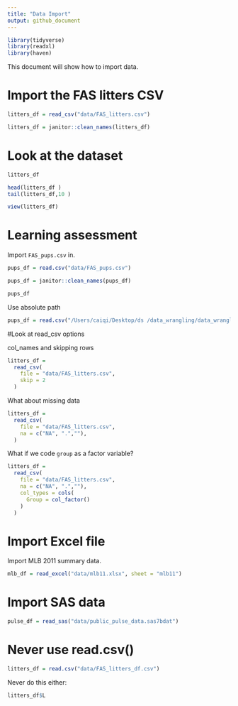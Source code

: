 ```yaml
---
title: "Data Import"
output: github_document
---
```

```r
library(tidyverse)
library(readxl)
library(haven)
```


This document will show how to import data.


# Import the FAS litters CSV

```r
litters_df = read_csv("data/FAS_litters.csv")

litters_df = janitor::clean_names(litters_df)
```

# Look at the dataset
```r
litters_df

head(litters_df )
tail(litters_df,10 )
```


```r
view(litters_df)
```

# Learning assessment

Import `FAS_pups.csv` in.

```r
pups_df = read.csv("data/FAS_pups.csv")

pups_df = janitor::clean_names(pups_df)

pups_df

```


Use absolute path

```r
pups_df = read.csv("/Users/caiqi/Desktop/ds /data_wrangling/data_wrangling_1/data/FAS_pups.csv")
```


#Look at read_csv options

col_names and skipping  rows

```r
litters_df =
  read_csv(
    file = "data/FAS_litters.csv",
    skip = 2
  )
```

What about missing data

```r
litters_df =
  read_csv(
    file = "data/FAS_litters.csv",
    na = c("NA", ".",""),
  )
```


What if we code `group` as a factor variable?

```r
litters_df =
  read_csv(
    file = "data/FAS_litters.csv",
    na = c("NA", ".",""), 
    col_types = cols(
      Group = col_factor()
    )
  )
```


# Import Excel file

Import MLB 2011 summary data.

```r
mlb_df = read_excel("data/mlb11.xlsx", sheet = "mlb11")
```


# Import SAS data

```r
pulse_df = read_sas("data/public_pulse_data.sas7bdat")
```


# Never use read.csv()

```r
litters_df = read.csv("data/FAS_litters_df.csv")
```

Never do this either:

```r
litters_df$L
```




